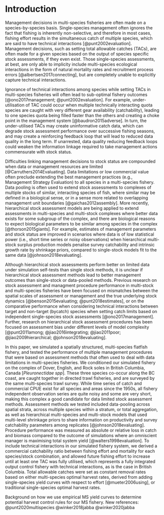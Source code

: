 # Introduction


Management decisions in multi-species fisheries are often 
made on a species-by-species basis. Single-species management
often ignores the fact that fishing is inherently non-selective,
and therefore in most cases, fishing effort results in the
simultaneous catch of multiple species, which are said to 
have technical interactions [@punt2002evaluation]. Management decisions, 
such as setting total allowable catches (TACs), are often made for
a given species based on the output of species specific
stock assessments, if they even exist. Those single-species 
assessments, at best, are only able to implicity include 
multi-species ecological interactions in the form of 
natural mortality rates and recruitment process errors 
[@albertsen2017connecting], but are completely unable 
to explicitly capture technical interactions. 

Ignorance of technical interactions among species 
while setting TACs in multi-species fisheries will often 
lead to sub-optimal fishery outcomes [@ono2017management;
@punt2002evaluation]. For example, under-utilisation of TAC 
could occur when multiple technically interacting quota species 
are caught with very different gear availability (catchability), 
leading to one species quota being filled faster than the others 
and creating a choke point in the management system 
[@baudron2015adverse]. In turn, the under-utilised TACs may 
create uninformative catch data, which can degrade stock assessment 
performance over successive fishing seasons, and may 
create a reinforcing feedback loop that will lead to 
reduced data quality in the long term. If unarrested, 
data quality reducing feedback loops could weaken the 
information linkage required to take management 
actions commensurate with stock status.

Difficulties linking management decisions to stock 
status are compounded when data or management resources 
are limited [@Carruthers2014Evaluating].
Data limitations or low commercial value often preclude 
extending the best management practices (e.g., 
Management Strategy Evaluation) to all species in a multi-species
fishery. Data pooling is often used to extend stock assessments to 
complexes of multiple stocks of similar, interacting species
of fish, where similar may be defined in a biological
sense, or in a sense more related to overlapping management unit 
boundaries [@gaichas2012assembly]. More recently, hierarchical stock 
assessment models are being applied to extend assessments 
in multi-species and multi-stock complexes where better data exists 
for some subgroup of the complex, and there are biological reasons 
to expect biological parameters to be similar among species in
the complex [@thorson2015giants]. For example, 
estimates of management parameters and stock status are improved in 
scenarios where data is of low statistical power (i.e., short 
time series or noisy observations) when hierarchical multi-stock 
surplus production models penalise survey catchability and intrinsic
growth rate by shrinkage priors, compared to single-stock
models fit to the same data [@johnson2018evaluating].

Although hierarchical stock assessments perform better 
on limited data under simulation self-tests than single 
stock methods, it is unclear if hierarchical stock assessment
methods lead to better management outcomes than single-stock
or data-pooled methods. Previous research on stock assessment
and managment procedure performance in multi-stock and multi-species 
fisheries have been focused on mismatches between the spatial 
scales of assessment or management and the true underlying stock
dynamics [@benson2015evaluating; @punt2018estimates], or on the 
comparative performance when considering technical interactions 
between target and non-target (bycatch) species when setting 
catch limits based on independent single-species stock 
assessments [@ono2017management]. Further, research on 
hierarchical stock assessment procedures has been focused 
on assessment bias under different levels of model 
complexity [@punt2011among; @jiao2016integrating;
@jiao2011poor; @jiao2009hierarchical; @johnson2018evaluating].


In this paper, we simulated a spatially structured, 
multi-species flatfish fishery, and tested the performance 
of multiple management procedures that were based on assessment 
methods that often used to deal with data limitations in 
multi-species fisheries. We conditioned our simulated fishery 
on the complex of Dover, English, and Rock soles in British Columbia, 
Canada [*Pleuronectidae spp*]. These three species 
co-occur along the BC coast, are caught 
together in directed trawl fisheries, and are surveyed by 
the same multi-species trawl survey. While time series
of catch and commercial CPUE exist for all species and 
areas since the 1950s, all fishery independent observation 
series are quite noisy and some are very short, making this 
complex a good candidate for data limited stock assessment 
methods. Assessment methods we tested included data-pooling 
across spatial strata, across multiple species within a 
stratum, or total aggregation, as well as hierarchical multi-species 
and multi-stock models that used multi-level shrinkage priors 
to share information on productivity and survey catchability 
parameters among replicates [@johnson2018evaluating]. Procedure 
performance was measured as absolute or relative loss in catch and 
biomass compared to the outcome of simulations where an 
omniscient manager is maximising total system yield 
[@walters1998evaluation]. To include technical interactions 
in our simulated fishery system, we derived a commercial
catchability ratio between fishing effort and mortality
for each species/stock combination, and allowed future
fishing effort to increase until at least one TAC was fully
utilised, which represents a fully integrated output 
control fishery with technical interactions, as is 
the case in British Columbia. Total allowable catches 
were set as constant removal rates based on either 
multi-species optimal harvest rates, derived from 
adding single-species yield curves with respect
to effort [@mueter2006using], or traditional 
single-species optimal harvest rates. 

Background on how we use empirical MS yield
curves to determine potential harvest control
rules for our MS fishery.
New references:
  @punt2020multispecies
  @winker2018jabba
  @winker2020jabba





